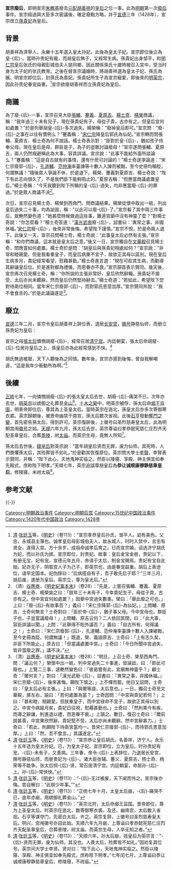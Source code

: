 '''宣宗廢后'''，即明宣宗[[朱瞻基|朱瞻基]]廢去[[元配|元配]][[胡善祥|胡善祥]]的[[皇后|皇后]]之位一事，此為[[明朝|明朝]]第一次[[廢后|廢后]]事件。宣宗經過與大臣多次密議後，確定廢黜方略，并于[[宣德|宣德]]三年（1428年），宣宗改立[[孙皇后_(明宣宗)|孫貴妃]]為皇后。

== 背景 ==

胡善祥為濟寧人，永樂十五年選入皇太孙妃，此後為皇太子妃。宣宗即位後立為皇-{后}-。當時孙贵妃有寵，而胡皇后無子，又經常生病。孫貴妃出身邹平，和[[明仁宗|明仁宗]]皇后张氏的母親彭城伯夫人是同鄉，因此關係孫氏十歲時被召入宮中，受当时身为太子妃的张氏教育。之後在替宣宗議婚時，將胡善祥選為皇太子妃、孫氏為嬪。明宣宗即位后，封孫氏為貴妃。孫貴妃所生子為宣宗寵愛，即後來的[[明英宗|明英宗]]，因此孙贵妃眷宠益重。<ref>[[清|清]]·[[张廷玉|张廷玉]]等，《[[明史|明史]]》（卷113）：“宣宗孝恭皇后孙氏，邹平人。幼有美色。父忠，永城县主簿也。诚孝皇后母彭城伯夫人，故永城人，时时入禁中，言忠有贤女，遂得入宫。方十余岁，成祖命诚孝后育之。已而宣宗婚，诏选济宁胡氏为妃，而以孙氏为嫔。宣宗即位，封贵妃。故事：皇后金宝金册，贵妃以下，有册无宝。妃有宠，宣德元年五月，帝请于太后，制金宝赐焉。贵妃有宝自此始。妃亦无子，阴取宫人子为己子，即英宗也，由是眷宠益重。胡后上表逊位，请早定国本。妃伪辞曰：“后病痊自有子，吾子敢先后子耶？”三年三月，胡后废，遂册为皇后。英宗立，尊为皇太后。”</ref>宣宗欲廢胡善祥而立孫貴妃為皇后。

== 商議 ==
{{See also|仁宣之治}}
為了廢-{后}-一事，宣宗召見大臣[[張輔_(明朝)|張輔]]、[[蹇義|蹇義]]、[[夏原吉|夏原吉]]、[[楊士奇|楊士奇]]、[[楊榮|楊榮]]商議，稱：“我年過三十未有兒子，現在孫貴妃有子，母從子貴，古亦有之。但皇后宜何如處置？”於是列舉胡皇-{后}-多次過失。楊榮稱：“廢掉皇后即可。”宣宗問：“廢-{后}-之事在以往有慣例么？”蹇義稱：“[[宋仁宗|宋仁宗]]降皇后郭氏為仙妃。”宣宗轉而問張輔、夏原吉、楊士奇為何不說話。楊士奇表示對：“臣對於皇-{后}-，猶如孩子侍奉父母。現在皇后是母，群臣是子，為子的豈敢討論廢母！”宣宗遂問張輔、夏原吉，兩人仍然規避稱此為大事，容其詳議。宣宗說：“此事不能給外面所談論么？”蹇義稱：“這是自古就有的事情，還有什麽可討論的！”楊士奇遂爭論道：“宋仁宗廢郭-{后}-，[[孔道輔|孔道輔]]、[[范仲淹|范仲淹]]率臺諫等十數人入諫而被黜，至今史冊均稱貶，何謂無議！”隨後眾人爭論不休，於是退下。楊榮、蹇義對夏原吉、楊士奇說：“陛下有此志向很久了，不是我們臣下能夠阻止的。”夏原吉稱：“但應當商議處置皇后。”楊士奇稱：“今天我聽到陛下所稱的皇-{后}-過失，均非應當廢-{后}-的罪過。”於是眾人商議不決<ref>（清）[[谷應泰|谷應泰]]，《[[明史紀事本末|明史紀事本末]]》（卷28）：“先是，上嘗召張輔、蹇義、夏原吉、楊士奇、楊榮諭之曰：「朕年三十未有子，今幸貴妃生子，母從子貴，古亦有之。但中宮宜何如處置？」因舉中宮過失數事。榮曰：「舉此廢之可也。」上曰：「廢-{后}-有故事否？」義曰：「宋仁宗降郭-{后}-為仙妃。」上問輔、原吉、士奇何無言？士奇對曰：「臣於帝-{后}-，猶子事父母。今中宮母也，群臣子也，子豈當議廢母！」上問輔、原吉云何？二人依回其間，曰：「此大事，容臣詳議以聞。」上問：「此舉得不貽外議否？」義曰：「自古所有，何得議之！」士奇曰：「宋仁宗廢郭-{后}-，孔道輔、范仲淹率臺諫十數人入諫被黜，至今史冊為貶，何謂無議！」既退，榮、義語原吉、士奇曰：「上有志久矣，非臣下所能止。」原吉曰：「但當議處置中宮。」士奇曰：「今日所聞中宮過失，皆非當廢之罪。」議不決。”</ref>。

次日，宣宗召見楊士奇、楊榮到西角門，問商議結果。楊榮從懷中取出一紙，列出皇后過失二十事，均為詆毀，稱：“以此可以廢-{后}-了。”宣宗看了其中兩三件事后，就艴然變色道：“她甚麼時候做過這些事，難道宮廟中沒有神靈了麼？”對楊士奇說：“你怎麼看？”楊士奇答道：“[[漢光武帝|漢光武帝]]廢-{后}-，詔書曰：‘異常之事，非國休福。’[[宋仁宗|宋仁宗]]廢-{后}-，後來非常後悔。希望陛下謹慎。”宣宗不悅，於是命兩人退下。此後又一天，宣宗召問楊士奇，楊士奇說：“此事皇太后必然有主張。”宣宗稱：“和你們商議，這本就是皇太后之意。”後又一日，宣宗獨自在[[文華殿|文華殿]]召見楊士奇，問應當如何處置。楊士奇於是問：“胡皇后與孫貴妃相處如何？”宣宗說：“非常和睦親愛。但是我看重皇子，而皇后病重不宜子，故欲正其母以區別。現在皇后生病多月，貴妃經常看望，慰藉甚勤。”楊士奇進言道：“現在可趁其生病，而勸導其辭讓皇后位。於是進對都為禮儀，而恩眷亦不衰。”宣宗頷首表示贊同。幾天後，宣宗再次召見楊士奇，稱：“你所說的主張非常好，皇后欣然辭職。孫貴妃不接受，太后亦尚未聽辭。然而皇后仍然堅持辭去。”楊士奇道：“若如此，希望陛下您對待兩位相同。當年宋仁宗廢郭-{后}-，而對郭氏恩意加厚。”宣宗贊同并說：“我不會食言的。”於是此議論遂定<ref>（清）[[谷應泰|谷應泰]]，《[[明史紀事本末|明史紀事本末]]》（卷28）：“明旦，上召士奇、榮至西角門，問：「議云何？」榮懷中出一紙，列中宮過失二十事進，皆誣詆，曰：「即此可廢也。」上覽二三事，遽艴然變色曰：「彼曷嘗有此，宮廟無神靈乎？」顧士奇：「爾何言？」對曰：「漢光武廢-{后}-，詔書曰：『異常之事，非國休福。』宋仁宗廢-{后}-，後來甚悔。願陛下慎之。」上不懌而罷。他日又詔問，士奇曰：「皇太后必有主張。」上曰：「與爾等語，太后意也。」一日，獨召士奇至文華殿，屏左右，諭曰：「若何處置為當？」士奇因問：「中宮與貴妃若何？」上曰：「甚和睦，相親愛。但朕重皇子，而中宮祿命不宜子，故欲正其母以別之。中宮今病踰月矣，貴妃日往視，慰藉甚勤也。」士奇曰：「然則乘今有疾，而導之辭讓，則進退以禮，而恩眷不衰。」上頷之。數日，復召士奇曰：「爾前說甚善，中宮果欣然辭。貴妃堅不受，太后亦尚未聽辭。然中宮辭甚力。」士奇曰：「若此，則願陛下待兩宮當均一。昔宋仁宗廢郭-{后}-，而待郭氏恩意加厚。」上曰：「然，吾不食言。」其議遂定。”</ref>。

== 廢立 ==
[[宣德|宣德]]三年二月，宣宗令皇后胡善祥上辞位表，退居[[长安宫|长安宫]]，[[赐号|赐号]]静慈仙师，而册立孫贵妃为皇后：

{{Cquote|皇后胡氏，自惟多疾，不能承祭養，重以無子，固懷謙退，上表請閒。朕念夫婦之義，拒之不從。而陳詞再三，乃從所志，就閒別宮。其稱號、服食、侍從悉如舊。貴妃孫氏，皇祖太宗選嬪於朕。十有餘年，德義之茂，冠於後宮。實生長子，已立為皇太子。群臣咸謂《春秋》之義，母以子貴，宜正位中宮。今允所請，冊妃孫氏為皇-{后}-<ref>（清）[[谷應泰|谷應泰]]，《[[明史紀事本末|明史紀事本末]]》（卷28）：“皇后胡氏，自惟多疾，不能承祭養，重以無子，固懷謙退，上表請閒。朕念夫婦之義，拒之不從。而陳詞再三，乃從所志，就閒別宮。其稱號、服食、侍從悉如舊。貴妃孫氏，皇祖太宗選嬪於朕。十有餘年，德義之茂，冠於後宮。實生長子，已立為皇太子。群臣咸謂《春秋》之義，母以子貴，宜正位中宮。今允所請，冊妃孫氏為皇后。”</ref>。}}

宣宗之母[[誠孝昭皇后|張太后]]憐憫胡廢-{后}-，經常召居[[清宁宫|清宁宫]]。内廷朝宴，張太后命胡廢-{后}-位居孙皇后之上，孫皇后亦為此經常感到不快。<ref>[[清|清]]·[[张廷玉|张廷玉]]等，《[[明史|明史]]》（卷113）：“宣宗恭让皇后胡氏，名善祥，济宁人。永乐十五年选为皇太孙妃。已，为皇太子妃。宣宗即位，立为皇后。时孙贵妃有宠，-{后}-未有子，又善病。三年春，帝令-{后}-上表辞位，乃退居长安宫，赐号静慈仙师，而册贵妃为-{后}-。诸大臣张辅、蹇义、夏原吉、杨士奇、杨荣等不能争。张太后悯-{后}-贤，常召居清宁宫。内廷朝宴，命居孙-{后}-上。孙-{后}-常怏怏。”</ref>

胡氏無過被廢，天下人聽後為之同情。數年後，宣宗亦感到後悔，曾自我解嘲道，“這是我年少衝動所為啊。”<ref>[[清|清]]·[[张廷玉|张廷玉]]等，《[[明史|明史]]》（卷113）：“-{后}-无过被废，天下闻而怜之。宣宗後亦悔。尝自解曰：“此朕少年事。””</ref>

== 後續 ==
{{See also|土木之變|奪門之變}}
[[正统_(年号)|正統]]七年，一向憐憫胡廢-{后}-的張太皇太后去世，胡廢-{后}-痛哭不已，次年亦去世，[[明英宗|明英宗]]以嫔御之礼葬至[[金山_(明朝)|金山]]<ref>[[清|清]]·[[张廷玉|张廷玉]]等，《[[明史|明史]]》（卷113）：“正统七年十月，太皇太后崩，-{后}-痛哭不已，逾年亦崩，用嫔御礼葬金山。”</ref>。[[土木之變|土木之變]]中，明英宗被俘，孫太后命[[景泰帝|郕王]][[监国|监国]]，明景帝即位后，尊其為上圣皇太后。當時英宗在迤北，孫皇太后亦多次寄御寒衣裘。英宗歸朝後，被景帝幽禁于南宫，孫太后数次省视。此後[[石亨|石亨]]發動[[奪門之變|奪門之變]]，首先密告孫太后，得到許可。英宗復辟後，上徽号曰圣烈慈寿皇太后，此為明朝宫闱[[徽号|徽号]]之始。[[天顺_(明朝)|天順]]六年九月，孫太后去世，英宗尊谥曰孝恭懿宪慈仁庄烈齐天配圣章皇后，合葬[[明景陵|景陵]]，祔[[太庙|太庙]]。而英宗生母，竟無人所知<ref>[[清|清]]·[[张廷玉|张廷玉]]等，《[[明史|明史]]》（卷113）：“英宗北狩，太后命郕王监国。景帝即位，尊为上圣皇太后。时英宗在迤北，数寄御寒衣裘。及还，幽南宫，太后数入省视。石亨等谋夺门，先密白太后。许之。英宗复辞，上徽号曰圣烈慈寿皇太后。明兴，宫闱徽号亦自此始。天顺六年九月崩，上尊谥曰孝恭懿宪慈仁庄烈齐天配圣章皇后，合葬景陵，祔太庙。而英宗生母，人卒无知之者。”</ref>。

孫太后去世後，[[孝莊睿皇后|錢皇后]]對英宗說：“當年胡皇后贤而无罪，废为仙师。其死時，人們畏懼孫太后，其殓葬皆不如礼。”於是勸其恢復原位。英宗問大學士[[李贤_(大学士)|李賢]]，李賢表示贊同，并稱：“陛下此心，天地鬼神实临之。然臣以陵寝、享殿、神主俱宜如奉先殿式，庶称陛下明孝。”天順七年，英宗追諡尊胡皇后為'''恭让诚顺康穆静慈章皇后'''，修陵寝，未祔太庙<ref>[[清|清]]·[[张廷玉|张廷玉]]等，《[[明史|明史]]》（卷113）：“天顺六年，孙太后崩，钱皇后为英宗言：“-{后}-贤而无罪，废为仙师。其没也，人畏太后，殓葬皆不如礼。”因劝复其位号。英宗问大学士李贤。贤对曰：“陛下此心，天地鬼神实临之。然臣以陵寝、享殿、神主俱宜如奉先殿式，庶称陛下明孝。”七年闰七月，上尊谥曰恭让诚顺康穆静慈章皇后，修陵寝，不祔庙。”</ref>。

== 参考文献 ==
{{Reflist|2}}

{{-}}
{{明朝歷史事件}}

[[Category:明朝政治事件|Category:明朝政治事件]]
[[Category:明朝后宫|Category:明朝后宫]]
[[Category:15世纪中国政治事件|Category:15世纪中国政治事件]]
[[Category:1420年代中国政治|Category:1420年代中国政治]]
[[Category:1428年|Category:1428年]]